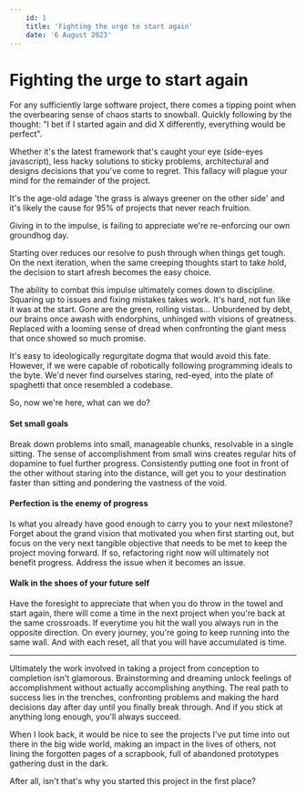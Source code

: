 ---
    id: 1
    title: 'Fighting the urge to start again'
    date: '6 August 2023'
---

# Fighting the urge to start again

For any sufficiently large software project, there comes a tipping point when the overbearing sense of chaos starts to snowball. Quickly following by the thought: "I bet if I started again and did X differently, everything would be perfect".

Whether it's the latest framework that's caught your eye (side-eyes javascript), less hacky solutions to sticky problems, architectural and designs decisions that you've come to regret. This fallacy will plague your mind for the remainder of the project.

It's the age-old adage 'the grass is always greener on the other side' and it's likely the cause for 95% of projects that never reach fruition.

Giving in to the impulse, is failing to appreciate we're re-enforcing our own groundhog day.

Starting over reduces our resolve to push through when things get tough. On the next iteration, when the same creeping thoughts start to take hold, the decision to start afresh becomes the easy choice.

The ability to combat this impulse ultimately comes down to discipline. Squaring up to issues and fixing mistakes takes work. It's hard, not fun like it was at the start. Gone are the green, rolling vistas... Unburdened by debt, our brains once awash with endorphins, unhinged with visions of greatness. Replaced with a looming sense of dread when confronting the giant mess that once showed so much promise.

It's easy to ideologically regurgitate dogma that would avoid this fate. However, if we were capable of robotically following programming ideals to the byte. We'd never find ourselves staring, red-eyed, into the plate of spaghetti that once resembled a codebase.

So, now we're here, what can we do?

#### Set small goals

Break down problems into small, manageable chunks, resolvable in a single sitting. The sense of accomplishment from small wins creates regular hits of dopamine to fuel further progress. Consistently putting one foot in front of the other without staring into the distance, will get you to your destination faster than sitting and pondering the vastness of the void.

#### Perfection is the enemy of progress

Is what you already have good enough to carry you to your next milestone? Forget about the grand vision that motivated you when first starting out, but focus on the very next tangible objective that needs to be met to keep the project moving forward. If so, refactoring right now will ultimately not benefit progress. Address the issue when it becomes an issue.

#### Walk in the shoes of your future self

Have the foresight to appreciate that when you do throw in the towel and start again, there will come a time in the next project when you're back at the same crossroads. If everytime you hit the wall you always run in the opposite direction. On every journey, you're going to keep running into the same wall. And with each reset, all that you will have accumulated is time.

---

Ultimately the work involved in taking a project from conception to completion isn't glamorous. Brainstorming and dreaming unlock feelings of accomplishment without actually accomplishing anything. The real path to success lies in the trenches, confronting problems and making the hard decisions day after day until you finally break through. And if you stick at anything long enough, you'll always succeed.

When I look back, it would be nice to see the projects I've put time into out there in the big wide world, making an impact in the lives of others, not lining the forgotten pages of a scrapbook, full of abandoned prototypes gathering dust in the dark.

After all, isn't that's why you started this project in the first place?
